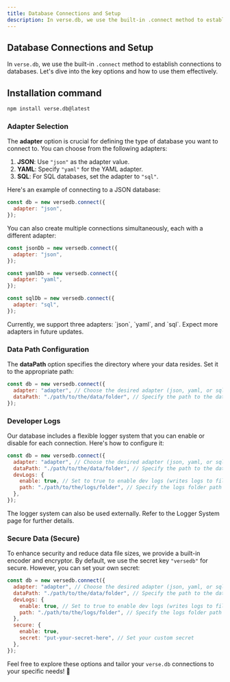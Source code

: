 ```yaml
---
title: Database Connections and Setup
description: In verse.db, we use the built-in .connect method to establish connections to databases. Let's dive into the key options and how to use them effectively.
---
```


## Database Connections and Setup

In `verse.db`, we use the built-in `.connect` method to establish connections to databases. Let's dive into the key options and how to use them effectively.

## Installation command

```bash npm2yarn
npm install verse.db@latest
```

### Adapter Selection

The **adapter** option is crucial for defining the type of database you want to connect to. You can choose from the following adapters:

1. **JSON**: Use `"json"` as the adapter value.
2. **YAML**: Specify `"yaml"` for the YAML adapter.
3. **SQL**: For SQL databases, set the adapter to `"sql"`.

Here's an example of connecting to a JSON database:

```javascript
const db = new versedb.connect({
  adapter: "json",
});
```

You can also create multiple connections simultaneously, each with a different adapter:

```javascript
const jsonDb = new versedb.connect({
  adapter: "json",
});

const yamlDb = new versedb.connect({
  adapter: "yaml",
});

const sqlDb = new versedb.connect({
  adapter: "sql",
});
```

<Callout type="info" emoji="ℹ️">
  Currently, we support three adapters: `json`, `yaml`, and `sql`. Expect more adapters in future updates.
</Callout>

### Data Path Configuration

The **dataPath** option specifies the directory where your data resides. Set it to the appropriate path:

```javascript
const db = new versedb.connect({
  adapter: "adapter", // Choose the desired adapter (json, yaml, or sql)
  dataPath: "./path/to/the/data/folder", // Specify the path to the data directory (a folder)
});
```

### Developer Logs

Our database includes a flexible logger system that you can enable or disable for each connection. Here's how to configure it:

```javascript
const db = new versedb.connect({
  adapter: "adapter", // Choose the desired adapter (json, yaml, or sql)
  dataPath: "./path/to/the/data/folder", // Specify the path to the data directory (a folder)
  devLogs: {
    enable: true, // Set to true to enable dev logs (writes logs to files in the logs folder)
    path: "./path/to/the/logs/folder", // Specify the logs folder path
  },
});
```

The logger system can also be used externally. Refer to the Logger System page for further details.

### Secure Data (Secure)

To enhance security and reduce data file sizes, we provide a built-in encoder and encryptor. By default, we use the secret key `"versedb"` for secure. However, you can set your own secret:

```javascript
const db = new versedb.connect({
  adapter: "adapter", // Choose the desired adapter (json, yaml, or sql)
  dataPath: "./path/to/the/data/folder", // Specify the path to the data directory (a folder)
  devLogs: {
    enable: true, // Set to true to enable dev logs (writes logs to files in the logs folder)
    path: "./path/to/the/logs/folder", // Specify the logs folder path
  },
  secure: {
    enable: true,
    secret: "put-your-secret-here", // Set your custom secret
  },
});
```

Feel free to explore these options and tailor your `verse.db` connections to your specific needs! 🚀